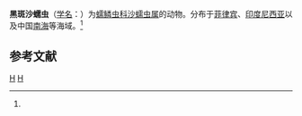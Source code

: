 {{Speciesbox
| taxon = Zachsiella nigromaculata
| binomial_authority = (Grube, 1878)<ref name='id10449'>{{cite web| url =http://www.bioinfo.cn/db05/BjdwSpecies.php?action=view&id=10449| title =黑斑沙蠕虫| work =《中国动物物种编目数据库》| publisher =中国科学院微生物研究所| author =中国科学院动物研究所| accessdate =2009-04-16| deadurl =yes| archiveurl =https://web.archive.org/web/20160305004257/http://www.bioinfo.cn/db05/BjdwSpecies.php?action=view&id=10449| archivedate =2016-03-05}}</ref>
}}

'''黑斑沙蠕虫'''（[[学名|学名]]：{{lang|la|''Zachsiella nigromaculata''}}）为[[蠕鳞虫科|蠕鳞虫科]][[沙蠕虫属|沙蠕虫属]]的动物。分布于[[菲律宾|菲律宾]]、[[印度尼西亚|印度尼西亚]]以及中国[[南海|南海]]等海域。<ref name='id10449'/>

== 参考文献 ==
{{reflist}}

{{环节动物小作品}}

{{Taxonbar}}
[[Category:1878年描述的动物|H]]
[[Category:沙蠕虫属|H]]
